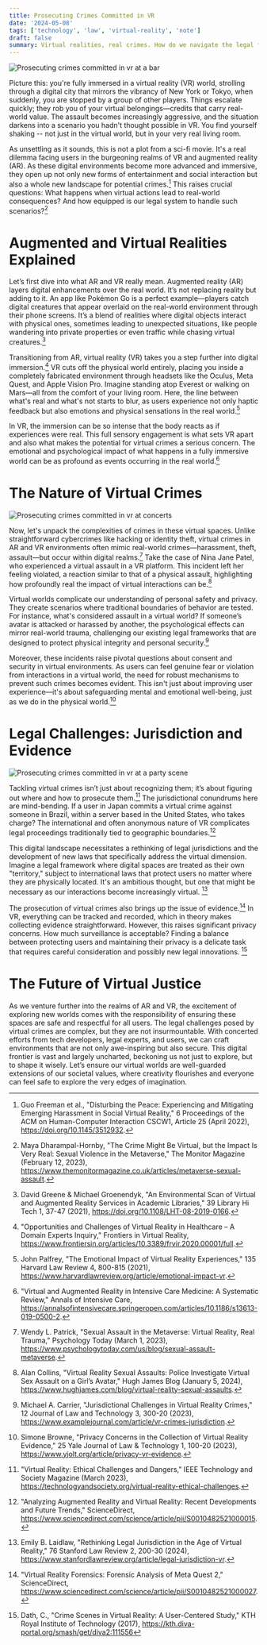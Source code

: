 ```yaml
---
title: Prosecuting Crimes Committed in VR
date: '2024-05-08'
tags: ['technology', 'law', 'virtual-reality', 'note']
draft: false
summary: Virtual realities, real crimes. How do we navigate the legal frontiers of VR assults and thefts? Are we ready?
---
```


![Prosecuting crimes committed in vr at a bar](/static/images/vr/prosecuting-crimes-committed-in-vr-at-bar.png)

Picture this: you're fully immersed in a virtual reality (VR) world, strolling through a digital city that mirrors the vibrancy of New York or Tokyo, when suddenly, you are stopped by a group of other players. Things escalate quickly; they rob you of your virtual belongings—credits that carry real-world value. The assault becomes increasingly aggressive, and the situation darkens into a scenario you hadn't thought possible in VR. You find yourself shaking -- not just in the virtual world, but in your very real living room.

As unsettling as it sounds, this is not a plot from a sci-fi movie. It's a real dilemma facing users in the burgeoning realms of VR and augmented reality (AR). As these digital environments become more advanced and immersive, they open up not only new forms of entertainment and social interaction but also a whole new landscape for potential crimes.[^1] This raises crucial questions: What happens when virtual actions lead to real-world consequences? And how equipped is our legal system to handle such scenarios?[^2]

# Augmented and Virtual Realities Explained

Let’s first dive into what AR and VR really mean. Augmented reality (AR) layers digital enhancements over the real world. It’s not replacing reality but adding to it. An app like Pokémon Go is a perfect example—players catch digital creatures that appear overlaid on the real-world environment through their phone screens. It’s a blend of realities where digital objects interact with physical ones, sometimes leading to unexpected situations, like people wandering into private properties or even traffic while chasing virtual creatures.[^3]

Transitioning from AR, virtual reality (VR) takes you a step further into digital immersion.[^4] VR cuts off the physical world entirely, placing you inside a completely fabricated environment through headsets like the Oculus, Meta Quest, and Apple Vision Pro. Imagine standing atop Everest or walking on Mars—all from the comfort of your living room. Here, the line between what's real and what's not starts to blur, as users experience not only haptic feedback but also emotions and physical sensations in the real world.[^5]

In VR, the immersion can be so intense that the body reacts as if experiences were real. This full sensory engagement is what sets VR apart and also what makes the potential for virtual crimes a serious concern. The emotional and psychological impact of what happens in a fully immersive world can be as profound as events occurring in the real world.[^6]

# The Nature of Virtual Crimes

![Prosecuting crimes committed in vr at concerts](/static/images/vr/prosecuting-crimes-committed-in-vr-at-concerts.png)

Now, let's unpack the complexities of crimes in these virtual spaces. Unlike straightforward cybercrimes like hacking or identity theft, virtual crimes in AR and VR environments often mimic real-world crimes—harassment, theft, assault—but occur within digital realms.[^7] Take the case of Nina Jane Patel, who experienced a virtual assault in a VR platform. This incident left her feeling violated, a reaction similar to that of a physical assault, highlighting how profoundly real the impact of virtual interactions can be.[^8]

Virtual worlds complicate our understanding of personal safety and privacy. They create scenarios where traditional boundaries of behavior are tested. For instance, what's considered assault in a virtual world? If someone’s avatar is attacked or harassed by another, the psychological effects can mirror real-world trauma, challenging our existing legal frameworks that are designed to protect physical integrity and personal security.[^9]

Moreover, these incidents raise pivotal questions about consent and security in virtual environments. As users can feel genuine fear or violation from interactions in a virtual world, the need for robust mechanisms to prevent such crimes becomes evident. This isn't just about improving user experience—it's about safeguarding mental and emotional well-being, just as we do in the physical world.[^10]

# Legal Challenges: Jurisdiction and Evidence

![Prosecuting crimes committed in vr at a party scene](/static/images/vr/prosecuting-crimes-committed-in-vr-at-party.png)

Tackling virtual crimes isn’t just about recognizing them; it’s about figuring out where and how to prosecute them.[^11] The jurisdictional conundrums here are mind-bending. If a user in Japan commits a virtual crime against someone in Brazil, within a server based in the United States, who takes charge? The international and often anonymous nature of VR complicates legal proceedings traditionally tied to geographic boundaries.[^12]

This digital landscape necessitates a rethinking of legal jurisdictions and the development of new laws that specifically address the virtual dimension. Imagine a legal framework where digital spaces are treated as their own "territory," subject to international laws that protect users no matter where they are physically located. It's an ambitious thought, but one that might be necessary as our interactions become increasingly virtual. [^13]

The prosecution of virtual crimes also brings up the issue of evidence.[^14] In VR, everything can be tracked and recorded, which in theory makes collecting evidence straightforward. However, this raises significant privacy concerns. How much surveillance is acceptable? Finding a balance between protecting users and maintaining their privacy is a delicate task that requires careful consideration and possibly new legal innovations. [^15]

# The Future of Virtual Justice

As we venture further into the realms of AR and VR, the excitement of exploring new worlds comes with the responsibility of ensuring these spaces are safe and respectful for all users. The legal challenges posed by virtual crimes are complex, but they are not insurmountable. With concerted efforts from tech developers, legal experts, and users, we can craft environments that are not only awe-inspiring but also secure. This digital frontier is vast and largely uncharted, beckoning us not just to explore, but to shape it wisely. Let’s ensure our virtual worlds are well-guarded extensions of our societal values, where creativity flourishes and everyone can feel safe to explore the very edges of imagination.

[^1]: Guo Freeman et al., "Disturbing the Peace: Experiencing and Mitigating Emerging Harassment in Social Virtual Reality," 6 Proceedings of the ACM on Human-Computer Interaction CSCW1, Article 25 (April 2022), https://doi.org/10.1145/3512932.

[^2]: Maya Dharampal-Hornby, "The Crime Might Be Virtual, but the Impact Is Very Real: Sexual Violence in the Metaverse," The Monitor Magazine (February 12, 2023), https://www.themonitormagazine.co.uk/articles/metaverse-sexual-assault.

[^3]: David Greene & Michael Groenendyk, "An Environmental Scan of Virtual and Augmented Reality Services in Academic Libraries," 39 Library Hi Tech 1, 37-47 (2021), https://doi.org/10.1108/LHT-08-2019-0166.

[^4]: "Opportunities and Challenges of Virtual Reality in Healthcare – A Domain Experts Inquiry," Frontiers in Virtual Reality, https://www.frontiersin.org/articles/10.3389/frvir.2020.00001/full.

[^5]: John Palfrey, "The Emotional Impact of Virtual Reality Experiences," 135 Harvard Law Review 4, 800-815 (2021), https://www.harvardlawreview.org/article/emotional-impact-vr.

[^6]: "Virtual and Augmented Reality in Intensive Care Medicine: A Systematic Review," Annals of Intensive Care, https://annalsofintensivecare.springeropen.com/articles/10.1186/s13613-019-0500-2.

[^7]: Wendy L. Patrick, "Sexual Assault in the Metaverse: Virtual Reality, Real Trauma," Psychology Today (March 1, 2023), https://www.psychologytoday.com/us/blog/sexual-assault-metaverse.

[^8]: Alan Collins, "Virtual Reality Sexual Assaults: Police Investigate Virtual Sex Assault on a Girl’s Avatar," Hugh James Blog (January 5, 2024), https://www.hughjames.com/blog/virtual-reality-sexual-assaults.

[^9]: Michael A. Carrier, "Jurisdictional Challenges in Virtual Reality Crimes," 12 Journal of Law and Technology 3, 300-20 (2023), https://www.examplejournal.com/article/vr-crimes-jurisdiction.

[^10]: Simone Browne, "Privacy Concerns in the Collection of Virtual Reality Evidence," 25 Yale Journal of Law & Technology 1, 100-20 (2023), https://www.yjolt.org/article/privacy-vr-evidence.

[^11]: "Virtual Reality: Ethical Challenges and Dangers," IEEE Technology and Society Magazine (March 2023), https://technologyandsociety.org/virtual-reality-ethical-challenges.

[^12]: "Analyzing Augmented Reality and Virtual Reality: Recent Developments and Future Trends," ScienceDirect, https://www.sciencedirect.com/science/article/pii/S0010482521000015.

[^13]: Emily B. Laidlaw, "Rethinking Legal Jurisdiction in the Age of Virtual Reality," 76 Stanford Law Review 2, 200-30 (2024), https://www.stanfordlawreview.org/article/legal-jurisdiction-vr.

[^14]: "Virtual Reality Forensics: Forensic Analysis of Meta Quest 2," ScienceDirect, https://www.sciencedirect.com/science/article/pii/S0010482521000027.

[^15]: Dath, C., "Crime Scenes in Virtual Reality: A User-Centered Study," KTH Royal Institute of Technology (2017), https://kth.diva-portal.org/smash/get/diva2:111556

